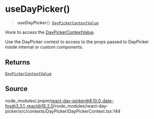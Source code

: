 # useDayPicker()

<a id="undefined" name="undefined"></a>

> **useDayPicker**(): [`DayPickerContextValue`](/docs/api/main/interfaces/DayPickerContextValue.md)

Hook to access the [DayPickerContextValue](/docs/api/main/interfaces/DayPickerContextValue.md).

Use the DayPicker context to access to the props passed to DayPicker inside
internal or custom components.

## Returns

[`DayPickerContextValue`](/docs/api/main/interfaces/DayPickerContextValue.md)

## Source

node\_modules/.pnpm/react-day-picker@8.10.0\_date-fns@3.3.1\_react@18.2.0/node\_modules/react-day-picker/src/contexts/DayPicker/DayPickerContext.tsx:144
